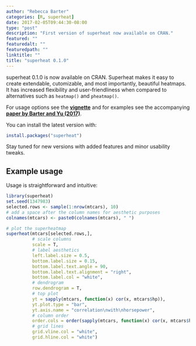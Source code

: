 ```yaml
--- 
author: "Rebecca Barter" 
categories: [R, superheat] 
date: 2017-02-05T09:44:30-08:00 
type: "post" 
description: "First version of superheat now available on CRAN." 
featured: "" 
featuredalt: "" 
featuredpath: "" 
linktitle: "" 
title: "superheat 0.1.0" 
---
```



superheat 0.1.0 is now available on CRAN. Superheat makes it easy to create extendable, cutomizable, and most importantly, beautiful heatmaps. It has increased flexibility and user-friendliness when compared to alternatives such as `heatmap()` and `pheatmap()`.

For usage options see the [**vignette**](https://rlbarter.github.io/superheat/) and for examples see the accompanying [**paper by Barter and Yu (2017)**](https://arxiv.org/abs/1512.01524). 


You can install the latest version with:

```r
install.packages("superheat")
```

Stay tuned for new versions with added features and minor usability tweaks.

## Example usage

Usage is straightforward and intuitive:

```r
library(superheat)
set.seed(1347983)
selected.rows <- sample(1:nrow(mtcars), 10)
# add a space after the column names for aesthetic purposes
colnames(mtcars) <- paste0(colnames(mtcars), " ")

# plot the superheatmap
superheat(mtcars[selected.rows,], 
          # scale columns
          scale = T, 
          # label aesthetics
          left.label.size = 0.5,
          bottom.label.size = 0.15,
          bottom.label.text.angle = 90,
          bottom.label.text.alignment = "right",
          bottom.label.col = "white",
          # dendrogram
          row.dendrogram = T,
          # top plot
          yt = sapply(mtcars, function(x) cor(x, mtcars$hp)),
          yt.plot.type = "bar",
          yt.axis.name = "correlation\nwith\nhorsepower",
          # column order
          order.cols = order(sapply(mtcars, function(x) cor(x, mtcars$hp))),
          # grid lines
          grid.vline.col = "white",
          grid.hline.col = "white")

```